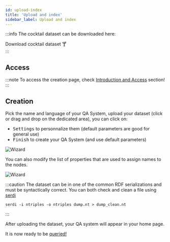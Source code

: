 ```yaml
---
id: upload-index
title: 'Upload and index'
sidebar_label: Upload and index
---
```



:::info
The cocktail dataset can be downloaded here:
<div style={{ display: 'flex', justifyContent: 'center' }}>
    <Link
        target="_blank"
        to='/cocktails.nt'
        className="button button--primary button--lg"
        style={{ textDecoration: 'none ' }}
    >
        Download cocktail dataset 🍸
    </Link>
</div>
:::

## Access
:::note
To access the creation page, check [Introduction and Access](/tutorial-ui/access) section!
:::

## Creation
Pick the name and language of your QA System, upload your dataset (click or drag and drop on the dedicated area), you can click on:
* <kbd>Settings</kbd> to personnalize them (default parameters are good for general use)
* <kbd>Finish</kbd> to create your QA System (and use default parameters)

<Image src='/img/screenshots/tutorial-ui/rdf-based/creation-init.png' alt='Wizard'/>

You can also modify the list of properties that are used to assign names to the nodes. 

<Image src='/img/screenshots/tutorial-ui/rdf-based/creation-settings.png' alt='Wizard'/>

:::caution
The dataset can be in one of the common RDF serializations and must be syntactically correct. You can both check and clean a file using [serdi](https://drobilla.net/software/serd)

```
serdi -i ntriples -o ntriples dump.nt > dump_clean.nt
```
:::


After uploading the dataset, your QA system will appear in your home page.

It is now ready to be [queried!](query)
